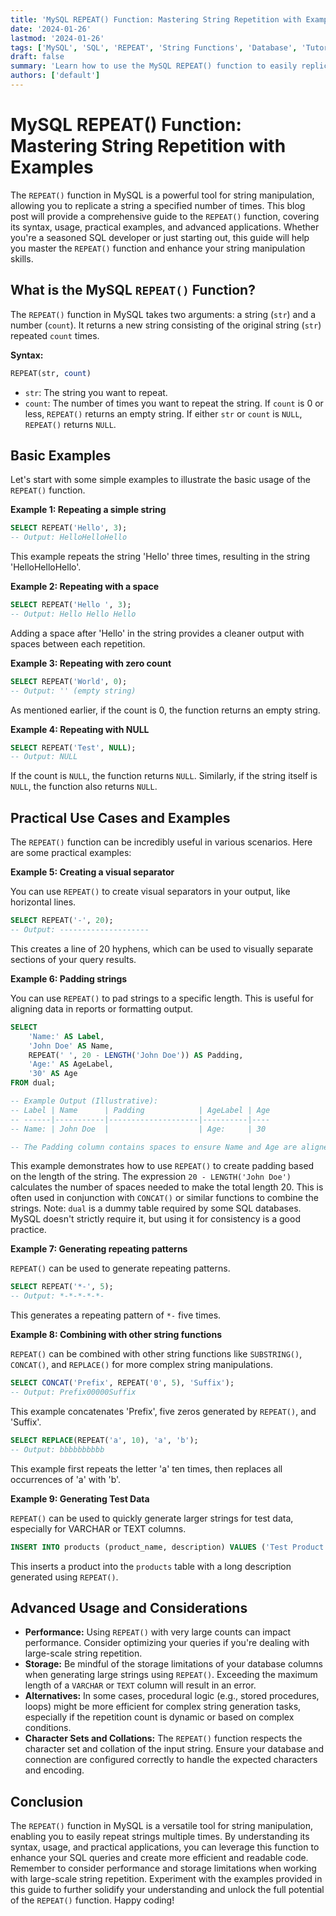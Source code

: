 ```yaml
---
title: 'MySQL REPEAT() Function: Mastering String Repetition with Examples'
date: '2024-01-26'
lastmod: '2024-01-26'
tags: ['MySQL', 'SQL', 'REPEAT', 'String Functions', 'Database', 'Tutorial', 'Examples', 'String Manipulation']
draft: false
summary: 'Learn how to use the MySQL REPEAT() function to easily replicate strings multiple times. This comprehensive guide provides detailed explanations, practical examples, and use cases to enhance your SQL string manipulation skills.'
authors: ['default']
---
```


# MySQL REPEAT() Function: Mastering String Repetition with Examples

The `REPEAT()` function in MySQL is a powerful tool for string manipulation, allowing you to replicate a string a specified number of times. This blog post will provide a comprehensive guide to the `REPEAT()` function, covering its syntax, usage, practical examples, and advanced applications.  Whether you're a seasoned SQL developer or just starting out, this guide will help you master the `REPEAT()` function and enhance your string manipulation skills.

## What is the MySQL `REPEAT()` Function?

The `REPEAT()` function in MySQL takes two arguments: a string (`str`) and a number (`count`).  It returns a new string consisting of the original string (`str`) repeated `count` times.

**Syntax:**

```sql
REPEAT(str, count)
```

*   `str`: The string you want to repeat.
*   `count`: The number of times you want to repeat the string.  If `count` is 0 or less, `REPEAT()` returns an empty string. If either `str` or `count` is `NULL`, `REPEAT()` returns `NULL`.

## Basic Examples

Let's start with some simple examples to illustrate the basic usage of the `REPEAT()` function.

**Example 1: Repeating a simple string**

```sql
SELECT REPEAT('Hello', 3);
-- Output: HelloHelloHello
```

This example repeats the string 'Hello' three times, resulting in the string 'HelloHelloHello'.

**Example 2: Repeating with a space**

```sql
SELECT REPEAT('Hello ', 3);
-- Output: Hello Hello Hello
```

Adding a space after 'Hello' in the string provides a cleaner output with spaces between each repetition.

**Example 3: Repeating with zero count**

```sql
SELECT REPEAT('World', 0);
-- Output: '' (empty string)
```

As mentioned earlier, if the count is 0, the function returns an empty string.

**Example 4: Repeating with NULL**

```sql
SELECT REPEAT('Test', NULL);
-- Output: NULL
```

If the count is `NULL`, the function returns `NULL`.  Similarly, if the string itself is `NULL`, the function also returns `NULL`.

## Practical Use Cases and Examples

The `REPEAT()` function can be incredibly useful in various scenarios.  Here are some practical examples:

**Example 5: Creating a visual separator**

You can use `REPEAT()` to create visual separators in your output, like horizontal lines.

```sql
SELECT REPEAT('-', 20);
-- Output: --------------------
```

This creates a line of 20 hyphens, which can be used to visually separate sections of your query results.

**Example 6: Padding strings**

You can use `REPEAT()` to pad strings to a specific length. This is useful for aligning data in reports or formatting output.

```sql
SELECT
    'Name:' AS Label,
    'John Doe' AS Name,
    REPEAT(' ', 20 - LENGTH('John Doe')) AS Padding,
    'Age:' AS AgeLabel,
    '30' AS Age
FROM dual;

-- Example Output (Illustrative):
-- Label | Name      | Padding            | AgeLabel | Age
-- ------|-----------|--------------------|----------|----
-- Name: | John Doe  |                    | Age:     | 30

-- The Padding column contains spaces to ensure Name and Age are aligned
```

This example demonstrates how to use `REPEAT()` to create padding based on the length of the string. The expression `20 - LENGTH('John Doe')` calculates the number of spaces needed to make the total length 20.  This is often used in conjunction with `CONCAT()` or similar functions to combine the strings.  Note:  `dual` is a dummy table required by some SQL databases. MySQL doesn't strictly require it, but using it for consistency is a good practice.

**Example 7: Generating repeating patterns**

`REPEAT()` can be used to generate repeating patterns.

```sql
SELECT REPEAT('*-', 5);
-- Output: *-*-*-*-*-
```

This generates a repeating pattern of `*-` five times.

**Example 8: Combining with other string functions**

`REPEAT()` can be combined with other string functions like `SUBSTRING()`, `CONCAT()`, and `REPLACE()` for more complex string manipulations.

```sql
SELECT CONCAT('Prefix', REPEAT('0', 5), 'Suffix');
-- Output: Prefix00000Suffix
```

This example concatenates 'Prefix', five zeros generated by `REPEAT()`, and 'Suffix'.

```sql
SELECT REPLACE(REPEAT('a', 10), 'a', 'b');
-- Output: bbbbbbbbbb
```

This example first repeats the letter 'a' ten times, then replaces all occurrences of 'a' with 'b'.

**Example 9:  Generating Test Data**

`REPEAT()` can be used to quickly generate larger strings for test data, especially for VARCHAR or TEXT columns.

```sql
INSERT INTO products (product_name, description) VALUES ('Test Product', REPEAT('This is a test description. ', 100));
```

This inserts a product into the `products` table with a long description generated using `REPEAT()`.

## Advanced Usage and Considerations

*   **Performance:** Using `REPEAT()` with very large counts can impact performance. Consider optimizing your queries if you're dealing with large-scale string repetition.
*   **Storage:**  Be mindful of the storage limitations of your database columns when generating large strings using `REPEAT()`. Exceeding the maximum length of a `VARCHAR` or `TEXT` column will result in an error.
*   **Alternatives:**  In some cases, procedural logic (e.g., stored procedures, loops) might be more efficient for complex string generation tasks, especially if the repetition count is dynamic or based on complex conditions.
*   **Character Sets and Collations:**  The `REPEAT()` function respects the character set and collation of the input string.  Ensure your database and connection are configured correctly to handle the expected characters and encoding.

## Conclusion

The `REPEAT()` function in MySQL is a versatile tool for string manipulation, enabling you to easily repeat strings multiple times.  By understanding its syntax, usage, and practical applications, you can leverage this function to enhance your SQL queries and create more efficient and readable code.  Remember to consider performance and storage limitations when working with large-scale string repetition.  Experiment with the examples provided in this guide to further solidify your understanding and unlock the full potential of the `REPEAT()` function.  Happy coding!